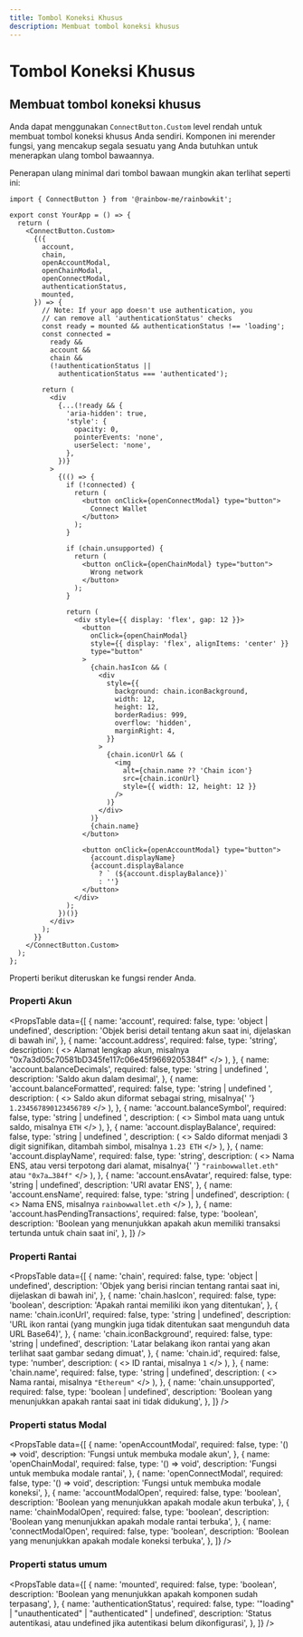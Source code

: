 ```yaml
---
title: Tombol Koneksi Khusus
description: Membuat tombol koneksi khusus
---
```


# Tombol Koneksi Khusus

## Membuat tombol koneksi khusus

Anda dapat menggunakan `ConnectButton.Custom` level rendah untuk membuat tombol koneksi khusus Anda sendiri. Komponen ini merender fungsi, yang mencakup segala sesuatu yang Anda butuhkan untuk menerapkan ulang tombol bawaannya.

Penerapan ulang minimal dari tombol bawaan mungkin akan terlihat seperti ini:

```tsx
import { ConnectButton } from '@rainbow-me/rainbowkit';

export const YourApp = () => {
  return (
    <ConnectButton.Custom>
      {({
        account,
        chain,
        openAccountModal,
        openChainModal,
        openConnectModal,
        authenticationStatus,
        mounted,
      }) => {
        // Note: If your app doesn't use authentication, you
        // can remove all 'authenticationStatus' checks
        const ready = mounted && authenticationStatus !== 'loading';
        const connected =
          ready &&
          account &&
          chain &&
          (!authenticationStatus ||
            authenticationStatus === 'authenticated');

        return (
          <div
            {...(!ready && {
              'aria-hidden': true,
              'style': {
                opacity: 0,
                pointerEvents: 'none',
                userSelect: 'none',
              },
            })}
          >
            {(() => {
              if (!connected) {
                return (
                  <button onClick={openConnectModal} type="button">
                    Connect Wallet
                  </button>
                );
              }

              if (chain.unsupported) {
                return (
                  <button onClick={openChainModal} type="button">
                    Wrong network
                  </button>
                );
              }

              return (
                <div style={{ display: 'flex', gap: 12 }}>
                  <button
                    onClick={openChainModal}
                    style={{ display: 'flex', alignItems: 'center' }}
                    type="button"
                  >
                    {chain.hasIcon && (
                      <div
                        style={{
                          background: chain.iconBackground,
                          width: 12,
                          height: 12,
                          borderRadius: 999,
                          overflow: 'hidden',
                          marginRight: 4,
                        }}
                      >
                        {chain.iconUrl && (
                          <img
                            alt={chain.name ?? 'Chain icon'}
                            src={chain.iconUrl}
                            style={{ width: 12, height: 12 }}
                          />
                        )}
                      </div>
                    )}
                    {chain.name}
                  </button>

                  <button onClick={openAccountModal} type="button">
                    {account.displayName}
                    {account.displayBalance
                      ? ` (${account.displayBalance})`
                      : ''}
                  </button>
                </div>
              );
            })()}
          </div>
        );
      }}
    </ConnectButton.Custom>
  );
};
```

Properti berikut diteruskan ke fungsi render Anda.

### Properti Akun

<PropsTable
  data={[
    {
      name: 'account',
      required: false,
      type: 'object | undefined',
      description:
        'Objek berisi detail tentang akun saat ini, dijelaskan di bawah ini',
    },
    {
      name: 'account.address',
      required: false,
      type: 'string',
      description: (
        <>
          Alamat lengkap akun, misalnya
          "0x7a3d05c70581bD345fe117c06e45f9669205384f"
        </>
      ),
    },
    {
      name: 'account.balanceDecimals',
      required: false,
      type: 'string | undefined	',
      description: 'Saldo akun dalam desimal',
    },
    {
      name: 'account.balanceFormatted',
      required: false,
      type: 'string | undefined	',
      description: (
        <>
          Saldo akun diformat sebagai string, misalnya{' '}
          <code>1.234567890123456789</code>
        </>
      ),
    },
    {
      name: 'account.balanceSymbol',
      required: false,
      type: 'string | undefined	',
      description: (
        <>
          Simbol mata uang untuk saldo, misalnya <code>ETH</code>
        </>
      ),
    },
    {
      name: 'account.displayBalance',
      required: false,
      type: 'string | undefined	',
      description: (
        <>
          Saldo diformat menjadi 3 digit signifikan, ditambah simbol,
          misalnya <code>1.23 ETH</code>
        </>
      ),
    },
    {
      name: 'account.displayName',
      required: false,
      type: 'string',
      description: (
        <>
          Nama ENS, atau versi terpotong dari alamat, misalnya{' '}
          <code>"rainbowwallet.eth"</code> atau <code>"0x7a…384f"</code>
        </>
      ),
    },
    {
      name: 'account.ensAvatar',
      required: false,
      type: 'string	| undefined',
      description: 'URI avatar ENS',
    },
    {
      name: 'account.ensName',
      required: false,
      type: 'string	| undefined',
      description: (
        <>
          Nama ENS, misalnya <code>rainbowwallet.eth</code>
        </>
      ),
    },
    {
      name: 'account.hasPendingTransactions',
      required: false,
      type: 'boolean',
      description:
        'Boolean yang menunjukkan apakah akun memiliki transaksi tertunda untuk chain saat ini',
    },
  ]}
/>

### Properti Rantai

<PropsTable
  data={[
    {
      name: 'chain',
      required: false,
      type: 'object | undefined',
      description:
        'Objek yang berisi rincian tentang rantai saat ini, dijelaskan di bawah ini',
    },
    {
      name: 'chain.hasIcon',
      required: false,
      type: 'boolean',
      description: 'Apakah rantai memiliki ikon yang ditentukan',
    },
    {
      name: 'chain.iconUrl',
      required: false,
      type: 'string | undefined',
      description:
        'URL ikon rantai (yang mungkin juga tidak ditentukan saat mengunduh data URL Base64)',
    },
    {
      name: 'chain.iconBackground',
      required: false,
      type: 'string | undefined',
      description:
        'Latar belakang ikon rantai yang akan terlihat saat gambar sedang dimuat',
    },
    {
      name: 'chain.id',
      required: false,
      type: 'number',
      description: (
        <>
          ID rantai, misalnya <code>1</code>
        </>
      ),
    },
    {
      name: 'chain.name',
      required: false,
      type: 'string | undefined',
      description: (
        <>
          Nama rantai, misalnya <code>"Ethereum"</code>
        </>
      ),
    },
    {
      name: 'chain.unsupported',
      required: false,
      type: 'boolean | undefined',
      description:
        'Boolean yang menunjukkan apakah rantai saat ini tidak didukung',
    },
  ]}
/>

### Properti status Modal

<PropsTable
  data={[
    {
      name: 'openAccountModal',
      required: false,
      type: '() => void',
      description: 'Fungsi untuk membuka modale akun',
    },
    {
      name: 'openChainModal',
      required: false,
      type: '() => void',
      description: 'Fungsi untuk membuka modale rantai',
    },
    {
      name: 'openConnectModal',
      required: false,
      type: '() => void',
      description: 'Fungsi untuk membuka modale koneksi',
    },
    {
      name: 'accountModalOpen',
      required: false,
      type: 'boolean',
      description:
        'Boolean yang menunjukkan apakah modale akun terbuka',
    },
    {
      name: 'chainModalOpen',
      required: false,
      type: 'boolean',
      description: 'Boolean yang menunjukkan apakah modale rantai terbuka',
    },
    {
      name: 'connectModalOpen',
      required: false,
      type: 'boolean',
      description:
        'Boolean yang menunjukkan apakah modale koneksi terbuka',
    },
  ]}
/>

### Properti status umum

<PropsTable
  data={[
    {
      name: 'mounted',
      required: false,
      type: 'boolean',
      description:
        'Boolean yang menunjukkan apakah komponen sudah terpasang',
    },
    {
      name: 'authenticationStatus',
      required: false,
      type: '"loading" | "unauthenticated" | "authenticated" | undefined',
      description:
        'Status autentikasi, atau undefined jika autentikasi belum dikonfigurasi',
    },
  ]}
/>
